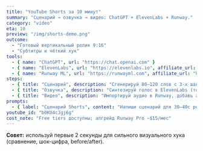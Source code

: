 ```yaml
---
title: "YouTube Shorts за 10 минут"
summary: "Сценарий → озвучка → видео: ChatGPT + ElevenLabs + Runway."
category: "video"
eta: 10
preview: "/img/shorts-demo.png"
outcome:
  - "Готовый вертикальный ролик 9:16"
  - "Субтитры и чёткий хук"
tools:
  - { name: "ChatGPT", url: "https://chat.openai.com" }
  - { name: "ElevenLabs", url: "https://elevenlabs.io", affiliate_url: "https://elevenlabs.io/?via=assorti" }
  - { name: "Runway ML", url: "https://runwayml.com", affiliate_url: "https://runwayml.com?ref=assorti" }
steps:
  - { title: "Сценарий", description: "Сгенерируй 80–120 слов с 3-х шаговым хук-структурой." }
  - { title: "Озвучка", description: "Синтезируй голос в ElevenLabs (тон энергичный, скорость 1.05)." }
  - { title: "Видео", description: "Импортируй аудио в Runway, добавь авто-сабтайтлы, экспорт 1080x1920." }
prompts:
  - { label: "Сценарий Shorts", content: "Напиши сценарий для 30–40с ролика по теме: {тема}. Структура: хук (1 фраза) → 3 факта → CTA." }
youtube_id: "b0KU4cJgj6g"
cost_note: "Free tiers доступны; апгрейд Runway Pro ~$15/мес"
---
```


**Совет:** используй первые 2 секунды для сильного визуального хука (сравнение, шок-цифра, before/after).